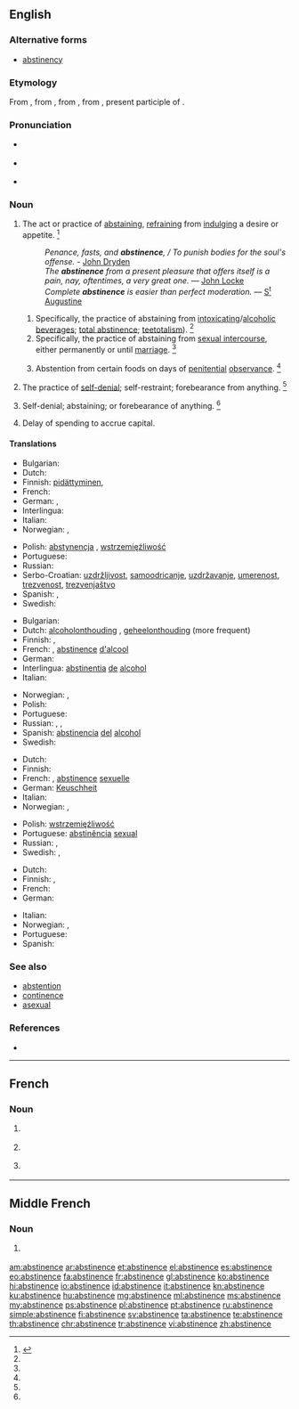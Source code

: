 ==English==
{{wikipedia}}

===Alternative forms===
* [[abstinency]]

===Etymology===
From {{etyl|enm|en}}, from {{etyl|fro|en}} {{term|astinence|lang=fro}}, from {{etyl|la|en}} {{term|abstinentia|lang=la}}, from {{term|abstinens|lang=la}}, present participle of {{term/t|la|abstinēō||withhold}}.

===Pronunciation===
* {{a|RP}} {{IPA|/ˈæb.stɪ.nn̩s/}}
* {{a|US}} {{IPA|/ˈæb.stə.nn̩s/|/ˈæb.stə.nn̩ts/}}
* {{audio|En-us-abstinence.ogg|Audio (US)}}

===Noun===
{{en-noun|-}}

# The act or practice of [[abstaining]], [[refrain]]ing from [[indulge|indulging]] a desire or appetite. {{defdate|First attested around 1150 to 1350.}}<ref name=SOED>{{reference-book | last =| first = | authorlink =  | coauthors =  | editor =Brown, Lesley  | others =  | title = The Shorter Oxford English Dictionary | origdate =  | origyear = 1933| origmonth =  | url =  | format =  | accessdate =  | accessyear =  | accessmonth =  | edition = 5th | date =  | year =2003| month =  | publisher =Oxford University Press  | location =Oxford, UK | language =  | id =  | doi = | isbn =978-0-19-860575-7 | lccn = | ol = | pages =10| chapter =  | chapterurl =  | quote =}}</ref>
#: ''Penance, fasts, and '''abstinence''', / To punish bodies for the soul's offense.'' - [[w:John Dryden|John Dryden]]
#: ''The '''abstinence''' from a present pleasure that offers itself is a pain, nay, oftentimes, a very great one.'' — [[w:John Locke|John Locke]]
#: ''Complete '''abstinence''' is easier than perfect moderation.'' — [[w:Augustine of Hippo|S<sup>t</sup> Augustine]]
## Specifically, the practice of abstaining from [[intoxicating]]/[[alcoholic]] [[beverage]]s; [[total abstinence]]; [[teetotalism]]). {{defdate|First attested around 1150 to 1350.}}<ref name=SOED/>
## Specifically, the practice of abstaining from [[sexual intercourse]], either permanently or until [[marriage]]. {{defdate|First attested around 1150 to 1350.}}<ref name=SOED/>
## {{context|ecclesiastical|lang=en}} Abstention from certain foods on days of [[penitential]] [[observance]]. {{defdate|First attested around 1150 to 1350.}}<ref name=SOED/>
# The practice of [[self-denial]]; self-restraint; forebearance from anything. {{defdate|First attested around 1350 to 1470.}}<ref name=SOED/>
# {{context|obsolete|lang=en}} Self-denial; abstaining; or forebearance of anything. {{defdate|First attested around 1150 to 1350.}}<ref name=SOED/>
# {{context|business|lang=en}} Delay of spending to accrue capital.

====Translations====
{{trans-top|the act or practice of abstaining}}
* Bulgarian: {{t-|bg|възържание}}
* Dutch: {{t+|nl|onthouding|f}}
* Finnish: [[pidättyminen]], {{t-|fi|pidättyvyys}}
* French: {{t+|fr|abstinence|f}}
* German: {{t+|de|Enthaltsamkeit|f}}, {{t+|de|Abstinenz|f}}
* Interlingua: {{t-|ia|abstinentia}}
* Italian: {{t+|it|astinenza|f}}
* Norwegian: {{t-|no|avhold|n}}, {{t+|no|avholdenhet|m}}
{{trans-mid}}
* Polish: [[abstynencja]] {{f}}, [[wstrzemięźliwość]] {{f}}
* Portuguese: {{t+|pt|abstinência|f}}
* Russian: {{t+|ru|воздержание|n|tr=vozderžánije|sc=Cyrl}}
* Serbo-Croatian: [[uzdržljivost]], [[samoodricanje]], [[uzdržavanje]], [[umerenost]], [[trezvenost]], [[trezvenjaštvo]]
* Spanish: {{t+|es|vigilia|f}}, {{t+|es|abstinencia|f}}
* Swedish: {{t+|sv|avhållsamhet}}
{{trans-bottom}}

{{trans-top|specifically, abstinence from alcohol}}
* Bulgarian: {{t+|bg|трезвеност}}
* Dutch: [[alcoholonthouding]] {{f}}, [[geheelonthouding]] {{f}} (more frequent)
* Finnish: {{t-|fi|raittius}}, {{t-|fi|täysraittius}}
* French: {{t+|fr|abstinence|f}}, [[#French|abstinence]] [[d']][[alcool]] {{f}}
* German: {{t+|de|Abstinenz|f}}
* Interlingua: [[abstinentia]] [[de]] [[alcohol]]
* Italian: {{t+|it|astinenza|f}}
{{trans-mid}}
* Norwegian: {{t-|no|avhold|n}}, {{t+|no|avholdenhet|m}}
* Polish: {{t+|pl|abstynencja|f}}
* Portuguese: {{t+|pt|abstinência|f}}
* Russian: {{t+|ru|воздержание|n|tr=vozderžánije|sc=Cyrl}}, {{t+|ru|трезвенность|f|tr=trézvennost'|sc=Cyrl}}, {{t+|ru|абстиненция|f|tr=abstinéncija|sc=Cyrl}}
* Spanish: [[abstinencia]] [[del]] [[alcohol]]
* Swedish: {{t+|sv|absolutism}}
{{trans-bottom}}

{{trans-top|specifically, abstinence from sexual intercourse}}
* Dutch: {{t+|nl|onthouding|f}}
* Finnish: {{t-|fi|pidättyvyys}}
* French: {{t+|fr|abstinence|f}}, [[#French|abstinence]] [[sexuelle]] {{f}}
* German: [[Keuschheit]] {{f}}
* Italian: {{t+|it|astinenza|f}}
* Norwegian: {{t-|no|avhold|n}}, {{t+|no|avholdenhet|m}}
{{trans-mid}}
* Polish: [[wstrzemięźliwość]] {{f}}
* Portuguese: [[abstinência]] {{f}} [[sexual]]
* Russian: {{t+|ru|воздержание|n|tr=vozderžánije|sc=Cyrl}}, {{t+|ru|абстиненция|f|tr=abstinéncija|sc=Cyrl}}
* Swedish: {{t+|sv|avhållsamhet}}, {{t+|sv|kyskhet}}
{{trans-bottom}}

{{trans-top|the practice of self-denial}}
* Dutch: {{t+|nl|onthouding|f}}
* Finnish: {{t-|fi|pidättyvyys}}, {{t-|fi|kieltäytyminen}}
* French: {{t+|fr|abstinence|f}}
* German: {{t+|de|Enthaltsamkeit|f}}
{{trans-mid}}
* Italian: {{t+|it|astinenza|f}}
* Norwegian: {{t-|no|avhold|n}}, {{t+|no|avholdenhet|m}}
* Portuguese: {{t+|pt|abstinência|f}}
* Spanish: {{t+|es|vigilia|f}}
{{trans-bottom}}

===See also===
* [[abstention]]
* [[continence]]
* [[asexual]]

===References===
<references/>
* {{R:Webster 1913}}

----

==French==

===Noun===
{{fr-noun|f}}

# {{l/en|abstinence}} {{gloss|act or practice of abstaining}}
# {{l/en|abstinence}} {{gloss|specifically act or practice of abstaining from alcohol}}
# {{l/en|abstinence}} {{gloss|specifically act or practice of abstaining from sexual relations}}

----

==Middle French==

===Noun===
{{frm-noun|f}}

# {{l/en|abstinence}} {{gloss|act or practice of abstaining}}

[[am:abstinence]]
[[ar:abstinence]]
[[et:abstinence]]
[[el:abstinence]]
[[es:abstinence]]
[[eo:abstinence]]
[[fa:abstinence]]
[[fr:abstinence]]
[[gl:abstinence]]
[[ko:abstinence]]
[[hi:abstinence]]
[[io:abstinence]]
[[id:abstinence]]
[[it:abstinence]]
[[kn:abstinence]]
[[ku:abstinence]]
[[hu:abstinence]]
[[mg:abstinence]]
[[ml:abstinence]]
[[ms:abstinence]]
[[my:abstinence]]
[[ps:abstinence]]
[[pl:abstinence]]
[[pt:abstinence]]
[[ru:abstinence]]
[[simple:abstinence]]
[[fi:abstinence]]
[[sv:abstinence]]
[[ta:abstinence]]
[[te:abstinence]]
[[th:abstinence]]
[[chr:abstinence]]
[[tr:abstinence]]
[[vi:abstinence]]
[[zh:abstinence]]